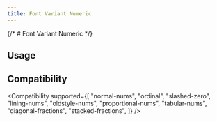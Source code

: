 ```yaml
---
title: Font Variant Numeric
---
```



{/* # Font Variant Numeric */}

## Usage

<Usage />

## Compatibility

<Compatibility
  supported={[
    "normal-nums",
    "ordinal",
    "slashed-zero",
    "lining-nums",
    "oldstyle-nums",
    "proportional-nums",
    "tabular-nums",
    "diagonal-fractions",
    "stacked-fractions",
  ]}
/>
